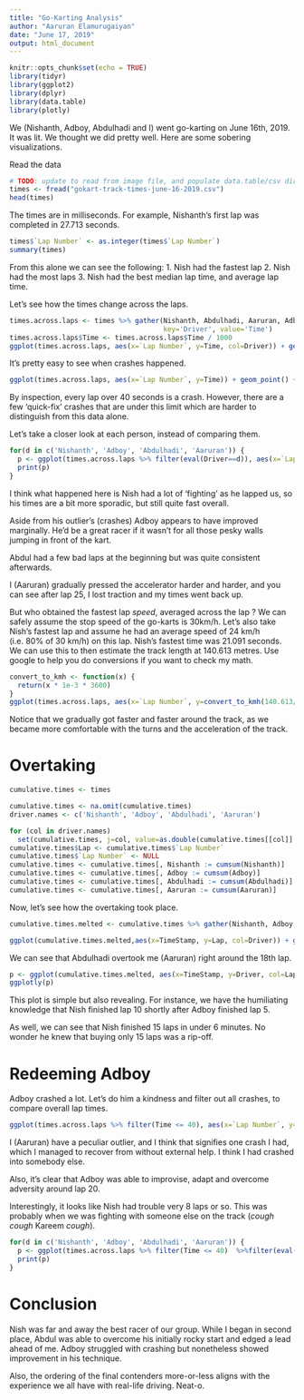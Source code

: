 ```yaml
---
title: "Go-Karting Analysis"
author: "Aaruran Elamurugaiyan"
date: "June 17, 2019"
output: html_document
---
```


```r
knitr::opts_chunk$set(echo = TRUE)
library(tidyr)
library(ggplot2)
library(dplyr)
library(data.table)
library(plotly)
```

We (Nishanth, Adboy, Abdulhadi and I) went go-karting on June 16th, 2019. It was lit. We thought we did pretty well. Here are some sobering visualizations.

Read the data
```r
# TODO: update to read from image file, and populate data.table/csv directly
times <- fread("gokart-track-times-june-16-2019.csv")
head(times)
```
The times are in milliseconds. For example, Nishanth's first lap was completed in 27.713 seconds.

```r
times$`Lap Number` <- as.integer(times$`Lap Number`)
summary(times)
```

From this alone we can see the following:
1. Nish had the fastest lap
2. Nish had the most laps
3. Nish had the best median lap time, and average lap time.

Let's see how the times change across the laps.
```r
times.across.laps <- times %>% gather(Nishanth, Abdulhadi, Aaruran, Adboy,
                                      key='Driver', value='Time')
times.across.laps$Time <- times.across.laps$Time / 1000
ggplot(times.across.laps, aes(x=`Lap Number`, y=Time, col=Driver)) + geom_point() + geom_line()
```

It's pretty easy to see when crashes happened.
```r
ggplot(times.across.laps, aes(x=`Lap Number`, y=Time)) + geom_point() + geom_line() + facet_wrap(Driver ~ .) + geom_smooth()
```

By inspection, every lap over 40 seconds is a crash. However, there are a few 'quick-fix' crashes that are under this limit which are harder to distinguish from this data alone.

Let's take a closer look at each person, instead of comparing them.

```r
for(d in c('Nishanth', 'Adboy', 'Abdulhadi', 'Aaruran')) {
  p <- ggplot(times.across.laps %>% filter(eval(Driver==d)), aes(x=`Lap Number`, y=Time)) + geom_point() + ggtitle(paste(d, '\'s Lap Times', sep="")) + geom_smooth()
  print(p)
}
```

I think what happened here is Nish had a lot of 'fighting' as he lapped us, so his times are a bit more sporadic, but still quite fast overall.

Aside from his outlier's (crashes) Adboy appears to have improved marginally. He'd be a great racer if it wasn't for all those pesky walls jumping in front of the kart.

Abdul had a few bad laps at the beginning but was quite consistent afterwards.

I (Aaruran) gradually pressed the accelerator harder and harder, and you can see after lap 25, I lost traction and my times went back up.

But who obtained the fastest lap *speed*, averaged across the lap ? We can safely assume the stop speed of the go-karts is 30km/h. Let's also take Nish's fastest lap and assume he had an average speed of 24 km/h (i.e. 80% of 30 km/h) on this lap. Nish's fastest time was 21.091 seconds. We can use this to then estimate the track length at 140.613 metres.
Use google to help you do conversions if you want to check my math.

```r
convert_to_kmh <- function(x) {
  return(x * 1e-3 * 3600)
}
ggplot(times.across.laps, aes(x=`Lap Number`, y=convert_to_kmh(140.613/Time), col=Driver)) + geom_point() + geom_line() + ylab('Average Speed (km/h)')
```

Notice that we gradually got faster and faster around the track, as we became more comfortable with the turns and the acceleration of the track.

# Overtaking

```r
cumulative.times <- times

cumulative.times <- na.omit(cumulative.times)
driver.names <- c('Nishanth', 'Adboy', 'Abdulhadi', 'Aaruran')

for (col in driver.names)
  set(cumulative.times, j=col, value=as.double(cumulative.times[[col]] / 1000))
cumulative.times$Lap <- cumulative.times$`Lap Number`
cumulative.times$`Lap Number` <- NULL
cumulative.times <- cumulative.times[, Nishanth := cumsum(Nishanth)]
cumulative.times <- cumulative.times[, Adboy := cumsum(Adboy)]
cumulative.times <- cumulative.times[, Abdulhadi := cumsum(Abdulhadi)]
cumulative.times <- cumulative.times[, Aaruran := cumsum(Aaruran)]
```

Now, let's see how the overtaking took place.
```r
cumulative.times.melted <- cumulative.times %>% gather(Nishanth, Adboy, Abdulhadi, Aaruran, key=Driver, value=TimeStamp)

ggplot(cumulative.times.melted,aes(x=TimeStamp, y=Lap, col=Driver)) + geom_point() + geom_line() + xlab('Elapsed Time in Seconds')
```

We can see that Abdulhadi overtook me (Aaruran) right around the 18th lap.
```r
p <- ggplot(cumulative.times.melted, aes(x=TimeStamp, y=Driver, col=Lap)) + geom_point() + ggtitle("Laps Completed")
ggplotly(p)
```
This plot is simple but also revealing. For instance, we have the humiliating knowledge that Nish finished lap 10 shortly after Adboy finished lap 5.

As well, we can see that Nish finished 15 laps in under 6 minutes. No wonder he knew that buying only 15 laps was a rip-off.

# Redeeming Adboy

Adboy crashed a lot. Let's do him a kindness and filter out all crashes, to compare overall lap times. 

```r
ggplot(times.across.laps %>% filter(Time <= 40), aes(x=`Lap Number`, y=Time)) + geom_point() + geom_smooth() + facet_wrap(Driver ~ .)
```

I (Aaruran) have a peculiar outlier, and I think that signifies one crash I had, which I managed to recover from without external help. I think I had crashed into somebody else.
 
Also, it's clear that Adboy was able to improvise, adapt and overcome adversity around lap 20. 

Interestingly, it looks like Nish had trouble very 8 laps or so. This was probably when we was fighting with someone else on the track (*cough cough* Kareem *cough*).


```r
for(d in c('Nishanth', 'Adboy', 'Abdulhadi', 'Aaruran')) {
  p <- ggplot(times.across.laps %>% filter(Time <= 40)  %>%filter(eval(Driver==d)), aes(x=`Lap Number`, y=Time)) + geom_point() + ggtitle(paste(d, '\'s Lap Times, ignoring crashes', sep="")) + geom_smooth()
  print(p)
}
```

# Conclusion

Nish was far and away the best racer of our group. While I began in second place, Abdul was able to overcome his initially rocky start and edged a lead ahead of me. Adboy struggled with crashing but nonetheless showed improvement in his technique. 

Also, the ordering of the final contenders more-or-less aligns with the experience we all have with real-life driving. Neat-o.
